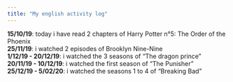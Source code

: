 ```yaml
---
title: "My english activity log"
---
```



**15/10/19**: today i have read 2 chapters of Harry Potter n°5: The Order of the Phoenix   
**25/11/19**: i watched 2 episodes of Brooklyn Nine-Nine  
**1/12/19 - 20/12/19**: i watched the 3 seasons of "The dragon prince"  
**20/11/19 - 10/12/19**: i watched the first season of "The Punisher"  
**25/12/19 - 5/02/20**: i watched the seasons 1 to 4 of "Breaking Bad"  
